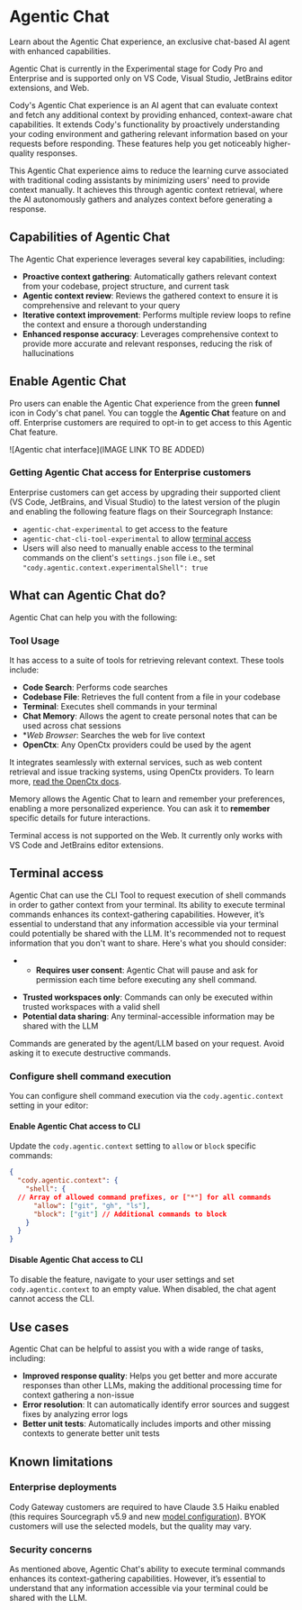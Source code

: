 # Agentic Chat

<p className="subtitle"> Learn about the Agentic Chat experience, an exclusive chat-based AI agent with enhanced capabilities.</p>

<Callout type="info">Agentic Chat is currently in the Experimental stage for Cody Pro and Enterprise and is supported only on VS Code, Visual Studio, JetBrains editor extensions, and Web.</Callout>

Cody's Agentic Chat experience is an AI agent that can evaluate context and fetch any additional context by providing enhanced, context-aware chat capabilities. It extends Cody's functionality by proactively understanding your coding environment and gathering relevant information based on your requests before responding. These features help you get noticeably higher-quality responses.

This Agentic Chat experience aims to reduce the learning curve associated with traditional coding assistants by minimizing users' need to provide context manually. It achieves this through agentic context retrieval, where the AI autonomously gathers and analyzes context before generating a response.

## Capabilities of Agentic Chat

The Agentic Chat experience leverages several key capabilities, including:

- **Proactive context gathering**: Automatically gathers relevant context from your codebase, project structure, and current task
- **Agentic context review**: Reviews the gathered context to ensure it is comprehensive and relevant to your query
- **Iterative context improvement**: Performs multiple review loops to refine the context and ensure a thorough understanding
- **Enhanced response accuracy**: Leverages comprehensive context to provide more accurate and relevant responses, reducing the risk of hallucinations

## Enable Agentic Chat

Pro users can enable the Agentic Chat experience from the green **funnel** icon in Cody's chat panel. You can toggle the **Agentic Chat** feature on and off. Enterprise customers are required to opt-in to get access to this Agentic Chat feature.

![Agentic chat interface](IMAGE LINK TO BE ADDED)

### Getting Agentic Chat access for Enterprise customers

Enterprise customers can get access by upgrading their supported client (VS Code, JetBrains, and Visual Studio) to the latest version of the plugin and enabling the following feature flags on their Sourcegraph Instance:

- `agentic-chat-experimental` to get access to the feature
- `agentic-chat-cli-tool-experimental` to allow [terminal access](#terminal-commands)
- Users will also need to manually enable access to the terminal commands on the client's `settings.json` file i.e., set `"cody.agentic.context.experimentalShell": true`

## What can Agentic Chat do?

Agentic Chat can help you with the following:

### Tool Usage

It has access to a suite of tools for retrieving relevant context. These tools include:

- **Code Search**: Performs code searches
- **Codebase File**: Retrieves the full content from a file in your codebase
- **Terminal**: Executes shell commands in your terminal
- **Chat Memory**: Allows the agent to create personal notes that can be used across chat sessions
- **Web Browser*: Searches the web for live context
- **OpenCtx**: Any OpenCtx providers could be used by the agent

It integrates seamlessly with external services, such as web content retrieval and issue tracking systems, using OpenCtx providers. To learn more, [read the OpenCtx docs](/cody/capabilities/openctx).

Memory allows the Agentic Chat to learn and remember your preferences, enabling a more personalized experience. You can ask it to **remember** specific details for future interactions.

<Callout type="info">Terminal access is not supported on the Web. It currently only works with VS Code and JetBrains editor extensions.</Callout>

## Terminal access

Agentic Chat can use the CLI Tool to request execution of shell commands in order to gather context from your terminal. Its ability to execute terminal commands enhances its context-gathering capabilities. However, it’s essential to understand that any information accessible via your terminal could potentially be shared with the LLM. It's recommended not to request information that you don't want to share. Here's what you should consider:
* - **Requires user consent**: Agentic Chat will pause and ask for permission each time before executing any shell command.
- **Trusted workspaces only**: Commands can only be executed within trusted workspaces with a valid shell
- **Potential data sharing**: Any terminal-accessible information may be shared with the LLM

Commands are generated by the agent/LLM based on your request. Avoid asking it to execute destructive commands.

### Configure shell command execution

You can configure shell command execution via the `cody.agentic.context` setting in your editor:

#### Enable Agentic Chat access to CLI

Update the `cody.agentic.context` setting to `allow` or `block` specific commands:

```json
{
  "cody.agentic.context": {
    "shell": {
  // Array of allowed command prefixes, or ["*"] for all commands
      "allow": ["git", "gh", "ls"],
      "block": ["git"] // Additional commands to block
    }
  }
}
```

#### Disable Agentic Chat access to CLI

To disable the feature, navigate to your user settings and set `cody.agentic.context` to an empty value. When disabled, the chat agent cannot access the CLI.

## Use cases

Agentic Chat can be helpful to assist you with a wide range of tasks, including:

- **Improved response quality**: Helps you get better and more accurate responses than other LLMs, making the additional processing time for context gathering a non-issue
- **Error resolution**: It can automatically identify error sources and suggest fixes by analyzing error logs
- **Better unit tests**: Automatically includes imports and other missing contexts to generate better unit tests

## Known limitations

### Enterprise deployments

Cody Gateway customers are required to have Claude 3.5 Haiku enabled (this requires Sourcegraph v5.9 and new [model configuration](/cody/enterprise/model-configuration)). BYOK customers will use the selected models, but the quality may vary.

### Security concerns

As mentioned above, Agentic Chat's ability to execute terminal commands enhances its context-gathering capabilities. However, it’s essential to understand that any information accessible via your terminal could be shared with the LLM.
